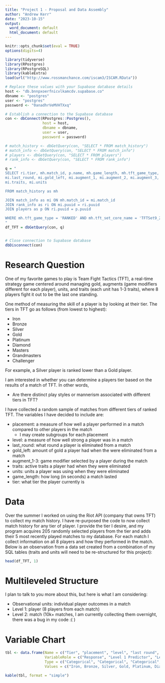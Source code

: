 ---
title: "Project 1 - Proposal and Data Assembly"
author: "Andrew Kerr"
date: "2023-10-15"
output:
  word_document: default
  html_document: default
---

```{r setup, include=FALSE}
knitr::opts_chunk$set(eval = TRUE)
options(digits=4)
```

```{r, message=FALSE, include=FALSE, warning=FALSE}
library(tidyverse)
library(RPostgres)
library(RPostgreSQL)
library(kableExtra)
load(url("http://www.rossmanchance.com/iscam3/ISCAM.RData"))
```

```{r, include=FALSE}
# Replace these values with your Supabase database details
host <- "db.bnnpxoerfnicvlkamcdv.supabase.co"
dbname <- "postgres"
user <- "postgres"
password <- "0anadhrVeMVHTXxq"

# Establish a connection to the Supabase database
con <- dbConnect(RPostgres::Postgres(), 
                 host = host, 
                 dbname = dbname, 
                 user = user, 
                 password = password)

# match_history <- dbGetQuery(con, "SELECT * FROM match_history")
# match_info <- dbGetQuery(con, "SELECT * FROM match_info")
# players <- dbGetQuery(con, "SELECT * FROM players")
# rank_info <- dbGetQuery(con, "SELECT * FROM rank_info")

q = "
SELECT ri.tier, mh.match_id, p.name, mh.game_length, mh.tft_game_type, mi.placement, mi.level, 
mi.last_round, mi.gold_left, mi.augment_1, mi.augment_2, mi.augment_3, 
mi.traits, mi.units

FROM match_history as mh

JOIN match_info as mi ON mh.match_id = mi.match_id
JOIN rank_info as ri ON mi.puuid = ri.puuid
JOIN players as p ON ri.puuid = p.puuid

WHERE mh.tft_game_type = 'RANKED' AND mh.tft_set_core_name = 'TFTSet9_2'
"
df_TFT = dbGetQuery(con, q)


# Close connection to Supabase database
dbDisconnect(con)
```

# Research Question

One of my favorite games to play is Team Fight Tactics (TFT), a real-time 
strategy game centered around managing gold, augments (game modifiers different 
for each player), units, and traits (each unit has 1-3 traits), where 8 players 
fight it out to be the last one standing. 

One method of measuring the skill of a player is by looking at their tier. 
The tiers in TFT go as follows (from lowest to highest):

  + Iron
  + Bronze
  + Silver
  + Gold
  + Platinum
  + Diamond
  + Masters
  + Grandmasters
  + Challenger

For example, a Silver player is ranked lower than a Gold player.

I am interested in whether you can determine a players tier based on the results
of a match of TFT. In other words,

  + Are there distinct play styles or mannerism associated with different tiers 
  in TFT?

I have collected a random sample of matches from different tiers of ranked TFT.
The variables I have decided to include are:

  + placement: a measure of how well a player performed in a match compared to 
  other players in the match
    - I may create subgroups for each placement 
  + level: a measure of how well strong a player was in a match
  + last_round: what round a player is eliminated from a match
  + gold_left: amount of gold a player had when the were eliminated from a match
  + augment_1-3: game modifier selected by a player during the match
  + traits: active traits a player had when they were eliminated
  + units: units a player was using when they were eliminated
  + game_length: how long (in seconds) a match lasted
  + tier: what tier the player currently is

# Data

Over the summer I worked on using the Riot API (company that owns TFT) to 
collect my match history. I have re-purposed the code to now collect match
history for any tier of player. I provide the tier I desire, and my program 
acquires 205 randomly selected players from the tier and adds their 5 most 
recently played matches to my database. For each match I collect information
on all 8 players and how they performed in the match. Below is an observation 
from a data set created from a combination of my SQL tables (traits and units 
will need to be re-structured for this project):

```{r}
head(df_TFT, 1)
```

# Multileveled Structure

I plan to talk to you more about this, but here is what I am considering:

  + Observational units: individual player outcomes in a match
  + Level 1: player (8 players from each match)
  + Level 2: match (10k+ matches, I am currently collecting them overnight, there was a bug in my code :( ) 

# Variable Chart

```{r, include=FALSE}
tbl <- data.frame(Name = c("Tier", "placement", "level", "last round", "gold left", "legend augment count", "game length", "avg unit level", "traits", "avg level"),
                  VariableRole = c("Response", "Level 1 Predictor", "Level 1 Predictor", "Level 1 Predictor", "Level 1 Predictor", "Level 1 Predictor", "Level 2 Predicotr", "Level 1 Predictor", "Level 1 Predictor", "Level 2 Predictor"),
                  Type = c("Categorical", "Categorical", "Categorical", "Categorical", "Quantitative", "Categorical", "Quantitative", "Quantitative", "Categorical", "Quantitative"),
                  Values = c("Iron, Bronze, Silver, Gold, Platinum, Diamond, Masters, Grandmasters, Challenger", "1 to 8", "1 to 10", "1 to 50", "0 to 200", "how many legend augments were chosen => 0 to 3", "0 to 3600 (seconds)", "each unit can be between level 1 and 3 => 1 to 3", "list of active traits (will dummify; total of 28)", "mean level of a match"))
```

```{r}
kable(tbl, format = "simple")
```
